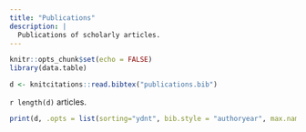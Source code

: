 ```yaml
---
title: "Publications"
description: |
  Publications of scholarly articles.
---
```


```r
knitr::opts_chunk$set(echo = FALSE)
library(data.table)
```

```r
d <- knitcitations::read.bibtex("publications.bib")
```

`r length(d)` articles.

```r
print(d, .opts = list(sorting="ydnt", bib.style = "authoryear", max.names = 1, dashed = F, style = "html"))
```
